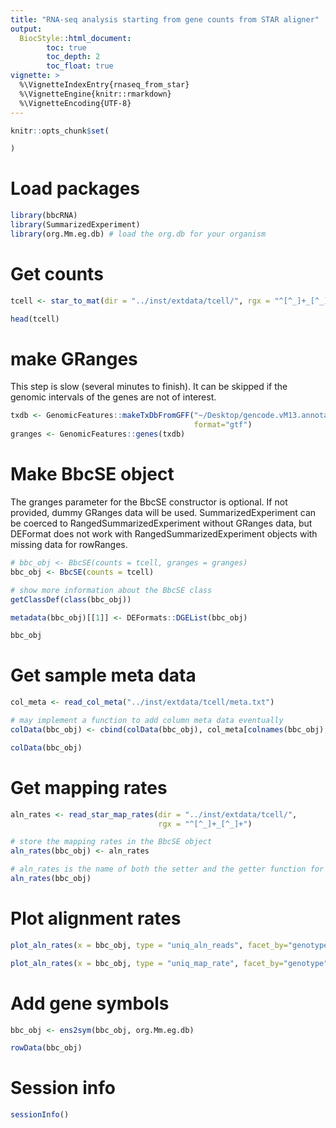 ```yaml
---
title: "RNA-seq analysis starting from gene counts from STAR aligner"
output: 
  BiocStyle::html_document:
        toc: true
        toc_depth: 2
        toc_float: true
vignette: >
  %\VignetteIndexEntry{rnaseq_from_star}
  %\VignetteEngine{knitr::rmarkdown}
  %\VignetteEncoding{UTF-8}
---
```


```r
knitr::opts_chunk$set(

)
```

# Load packages

```r
library(bbcRNA)
library(SummarizedExperiment)
library(org.Mm.eg.db) # load the org.db for your organism

```

# Get counts

```r
tcell <- star_to_mat(dir = "../inst/extdata/tcell/", rgx = "^[^_]+_[^_]+", column = 2)

head(tcell)
```

# make GRanges

This step is slow (several minutes to finish). It can be skipped if the genomic 
intervals of the genes are not of interest.

```r
txdb <- GenomicFeatures::makeTxDbFromGFF("~/Desktop/gencode.vM13.annotation.gtf",
                                         format="gtf")
granges <- GenomicFeatures::genes(txdb)
```


# Make BbcSE object

The granges parameter for the BbcSE constructor is optional. If not provided,
dummy GRanges data will be used. SummarizedExperiment can be coerced to 
RangedSummarizedExperiment without GRanges data, but DEFormat does not work
with RangedSummarizedExperiment objects with missing data for rowRanges.
 
```r
# bbc_obj <- BbcSE(counts = tcell, granges = granges)
bbc_obj <- BbcSE(counts = tcell)

# show more information about the BbcSE class
getClassDef(class(bbc_obj))

metadata(bbc_obj)[[1]] <- DEFormats::DGEList(bbc_obj)

bbc_obj
```

# Get sample meta data

```r
col_meta <- read_col_meta("../inst/extdata/tcell/meta.txt")

# may implement a function to add column meta data eventually
colData(bbc_obj) <- cbind(colData(bbc_obj), col_meta[colnames(bbc_obj), ])

colData(bbc_obj)
```

# Get mapping rates

```r
aln_rates <- read_star_map_rates(dir = "../inst/extdata/tcell/", 
                                 rgx = "^[^_]+_[^_]+")

# store the mapping rates in the BbcSE object
aln_rates(bbc_obj) <- aln_rates

# aln_rates is the name of both the setter and the getter function for aln_rates
aln_rates(bbc_obj)
```

# Plot alignment rates

```r
plot_aln_rates(x = bbc_obj, type = "uniq_aln_reads", facet_by="genotype", fill="genotype") + theme(legend.position = "none")

plot_aln_rates(x = bbc_obj, type = "uniq_map_rate", facet_by="genotype", fill="genotype") + theme(legend.position = "none")
```

# Add gene symbols
```r
bbc_obj <- ens2sym(bbc_obj, org.Mm.eg.db)

rowData(bbc_obj)
```

# Session info
```r
sessionInfo()
```


